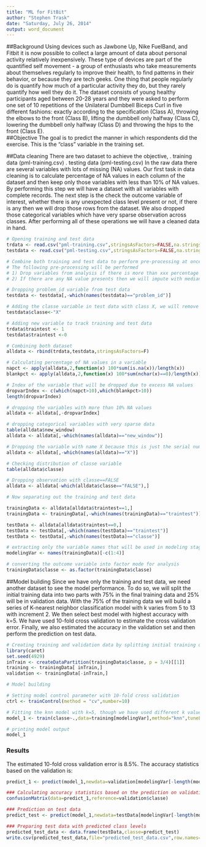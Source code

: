 ```yaml
---
title: "ML for FitBit"
author: "Stephen Trask"
date: "Saturday, July 26, 2014"
output: word_document
---
```


##Background
Using devices such as Jawbone Up, Nike FuelBand, and Fitbit it is now possible to collect a large amount of data about personal activity relatively inexpensively. These type of devices are part of the quantified self movement - a group of enthusiasts who take measurements about themselves regularly to improve their health, to find patterns in their behavior, or because they are tech geeks. One thing that people regularly do is quantify how much of a particular activity they do, but they rarely quantify how well they do it. The dataset consists of young healthy participants aged between 20-28 years and they were asked to perform one set of 10 repetitions of the Unilateral Dumbbell Biceps Curl in five different fashions: exactly according to the specification (Class A), throwing the elbows to the front (Class B), lifting the dumbbell only halfway (Class C), lowering the dumbbell only halfway (Class D) and throwing the hips to the front (Class E).  
##Objective
The goal is to predict the manner in which respondents did the exercise. This is the "class" variable in the training set.

##Data cleaning
There are two dataset to achieve the objective, 
.       training data (pml-training.csv) 
.        testing data (pml-testing.csv)
In the raw data there are several variables with lots of missing (NA) values. Our first task in data cleaning is to calculate percentage of NA values in each column of the dataset and then keep only those variables with less than 10% of NA values. By performing this step we will have a dataset with all variables with complete records. The next step is the check the outcome variable of interest, whether there is any unexpected class level present or not, if there is any then we will drop those rows from the dataset. We also dropped those categorical variables which have very sparse observation across classes. After performing all of these operations we will have a cleaned data in hand.

```r
# Opening training and test data
trdata <- read.csv("pml-training.csv",stringsAsFactors=FALSE,na.strings = "NA")
testdata <- read.csv("pml-testing.csv",stringsAsFactors=FALSE,na.strings = "NA")

# Combine both training and test data to perform pre-processing at once
# The following pre-processing will be performed
# 1) Drop variables from analysis if there is more than xxx percentage of NA value present
# 2) If there are any NA value presents then we will impute with median for numeric variable and mode for categorical variables

# Dropping problem_id variable from test data
testdata <- testdata[,-which(names(testdata)=="problem_id")]

# Adding the classe variable in test data with class X, we will remove this after pre processing step
testdata$classe<-"X"

# Adding new variable to track training and test data
trdata$traintest <- 1
testdata$traintest <-0

# Combining both dataset
alldata <- rbind(trdata,testdata,stringsAsFactors=F)

# Calculating percentage of NA values in a variable
napct <- apply(alldata,2,function(x) 100*sum(is.na(x))/length(x))
blankpct <- apply(alldata,2,function(x) 100*sum(nchar(x)==0)/length(x))

# Index of the variable that will be dropped due to excess NA values
dropvarIndex <- c(which(napct>10),which(blankpct>10))
length(dropvarIndex)

# dropping the variables with more than 10% NA values
alldata <- alldata[,-dropvarIndex]

# dropping categorical variables with very sparse data
table(alldata$new_window)
alldata <- alldata[,-which(names(alldata)=="new_window")]

# Dropping the variable with name X because this is just the serial number from the csv file
alldata <- alldata[,-which(names(alldata)=="X")]

# Checking distribution of classe variable
table(alldata$classe)

# Dropping observation with classe==FALSE
alldata <- alldata[-which(alldata$classe=="FALSE"),]

# Now separating out the training and test data

trainingData <- alldata[alldata$traintest==1,]
trainingData <- trainingData[,-which(names(trainingData)=="traintest")]

testData <- alldata[alldata$traintest==0,]
testData <- testData[,-which(names(testData)=="traintest")]
testData <- testData[,-which(names(testData)=="classe")]

# extracting only the variable names that will be used in modeling stage
modelingVar <- names(trainingData)[-c(1:4)]

# converting the outcome variable into factor mode for analysis
trainingData$classe <- as.factor(trainingData$classe)
```

##Model building
Since we have only the training and test data, we need another dataset to see the model performance. To do so, we will split the initial training data into two parts with 75% in the final training data and 25% will be in validation data. With the 75% of the training data we will build a series of K-nearest neighbor classification model with k varies from 5 to 13 with increment 2. We then select best model with highest accuracy with k=5. We have used 10-fold cross validation to estimate the cross validation error. Finally, we also estimated the accuracy in the validation set and then perform the prediction on test data.


```r

# Creating training and validation data by splitting initial training data
library(caret)
set.seed(4929)
inTrain <- createDataPartition(trainingData$classe, p = 3/4)[[1]]
training <- trainingData[ inTrain,]
validation <- trainingData[-inTrain,]

# Model building

# Setting model control parameter with 10-fold cross validation
ctrl <- trainControl(method = "cv",number=10)

# Fitting the knn model with k=5, though we have used different k values (5,7,9,11,13) but in we kept only the best one with tuneLength=1
model_1 <- train(classe~.,data=training[modelingVar],method="knn",tuneLength = 1,trControl = ctrl)

```

```r
# printing model output
model_1

```

### Results
The estimated 10-fold cross validation error is 8.5%. The accuracy statistics based on the validation is:
```r
predict_1 <- predict(model_1,newdata=validation[modelingVar[-length(modelingVar)]])
```

```r
### Calculating accuracy statistics based on the prediction on validation data
confusionMatrix(data=predict_1,reference=validation$classe)
```

```r
### Prediction on test data
predict_test <- predict(model_1,newdata=testData[modelingVar[-length(modelingVar)]])
```

```r
### Preparing test data with predicted class levels
predicted_test_data <- data.frame(testData,classe=predict_test)
write.csv(predicted_test_data,file="predicted_test_data.csv",row.names=F)
```











